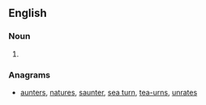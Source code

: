 ==English==

===Noun===
{{en-noun}}

# {{obsolete spelling of|servant}}

===Anagrams===
* [[aunters#English|aunters]], [[natures#English|natures]], [[saunter#English|saunter]], [[sea turn#English|sea turn]], [[tea-urns#English|tea-urns]], [[unrates#English|unrates]]